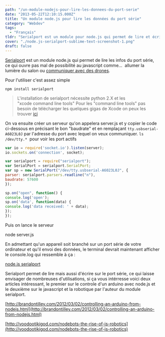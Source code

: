 ```yaml
---
path: "/un-module-nodejs-pour-lire-les-donnees-du-port-serie"
date: "2013-05-22T12:10:15.000Z"
title: "Un module node.js pour lire les données du port série"
category: "Webdev"
tags: 
  - "Français"
tldr: "Serialport est un module pour node.js qui permet de lire et écrire les données d'un port série, cet article explique l'utilisation basique de serialport."
cover: "./node.js-serialport-sublime-text-screenshot-1.png"
draft: false
---
```


[Serialport](https://npmjs.org/package/serialport) est un module node.js qui permet de lire les infos du port série, ce qui ouvre pas mal de possibilité au javascript comme...  allumer la lumière du salon ou [communiquer avec des drones](/work/station-de-controle-pour-drone/ "Station de controle pour drone").

Pour l'utiliser c'est assez simple

`npm install serialport`

> L'installation de serialport nécessite python 2.X et les "xcode command line tools" Pour les "command line tools" pas besoin de télécharger les quelques gigas de Xcode on peux les trouver [ici](https://github.com/kennethreitz/osx-gcc-installer#option-1-downloading-pre-built-binaries)

On va ensuite créer un serveur qu'on appelera server.js et y copier le code ci-dessous en précisant le bon "baudrate" et en remplaçant `tty.usbserial-A6023L0J` par l'adresse du port avec lequel on veux communiquer. `ls /dev/tty.*`  pour voir les port actifs

```javascript
var io = require('socket.io').listen(server); 
io.sockets.on('connection', socket);

var serialport = require("serialport");
var SerialPort = serialport.SerialPort;
var sp = new SerialPort("/dev/tty.usbserial-A6023L0J", {
parser: serialport.parsers.readline("n"),
baudrate: 57600
});

sp.on("open", function() {
console.log('open');
sp.on('data', function(data) {
console.log('data received: ' + data);
});
});
```
Puis on lance le serveur

node server.js

En admettant qu'un appareil soit branché sur un port série de votre ordinateur et qu'il envoi des données, le terminal devrait maintenant afficher le console.log qui ressemble à ça :

[node.js serialport](./Screen-shot-2013-05-30-at-11.32.53-AM.png)

Serialport permet de lire mais aussi d'écrire sur le port série, ce qui laisse envisager de nombreuses d'utilisations, si ça vous intérresse voici deux articles intéressant, le premier sur le controle d'un arduino avec node.js et le deuxième sur le javascript et la robotique par l'auteur du module serialport.

[http://brandontilley.com/2012/03/02/controlling-an-arduino-from-nodejs.html](http://brandontilley.com/2012/03/02/controlling-an-arduino-from-nodejs.html)

[http://voodootikigod.com/nodebots-the-rise-of-js-robotics](http://voodootikigod.com/nodebots-the-rise-of-js-robotics)
